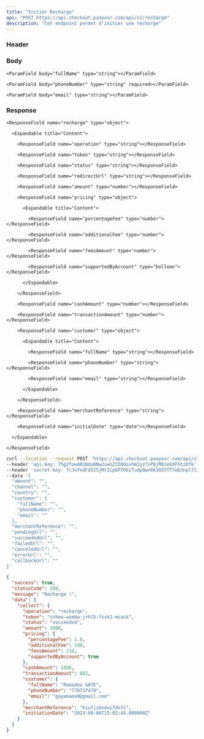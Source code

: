 ```yaml
---
title: "Initier Recharge"
api: "POST https://api.checkout.paayoor.com/api/v1/recharge"
description: "Cet endpoint permet d'initier une recharge"
---
```


### Header

<ParamField header="api-key" type="string" required></ParamField>

<ParamField header="secret-key" type="string" required></ParamField>

### Body

<ParamField body="amount" type="number" required></ParamField>

<ParamField body="channel" type="string" required></ParamField>

<ParamField body="country" type="string" required></ParamField>

<ParamField body="customer" type="object" required>

  <Expandable title="Content">

    <ParamField body="fullName" type="string"></ParamField>

    <ParamField body="phoneNumber" type="string" required></ParamField>

    <ParamField body="email" type="string"></ParamField>

  </Expandable>

</ParamField>

<ParamField body="merchantReference" type="string" required></ParamField>

<ParamField body="pendingUrl" type="string"></ParamField>

<ParamField body="succeededUrl" type="string"></ParamField>

<ParamField body="failedUrl" type="string"></ParamField>

<ParamField body="canceledUrl" type="string"></ParamField>

<ParamField body="errorUrl" type="string"></ParamField>

<ParamField body="callbackUrl" type="string" required></ParamField>

### Response

<ResponseField name="success" type="boolean"></ResponseField>

<ResponseField name="statusCode" type="number"></ResponseField>

<ResponseField name="message" type="string"></ResponseField>

<ResponseField name="data" type="object">

  <Expandable title="Content">

    <ResponseField name="recharge" type="object">

      <Expandable title="Content">

        <ResponseField name="operation" type="string"></ResponseField>

        <ResponseField name="token" type="string"></ResponseField>

        <ResponseField name="status" type="string"></ResponseField>

        <ResponseField name="redirectUrl" type="string"></ResponseField>

        <ResponseField name="amount" type="number"></ResponseField>

        <ResponseField name="pricing" type="object">

          <Expandable title="Content">

            <ResponseField name="percentageFee" type="number"></ResponseField>

            <ResponseField name="additionalFee" type="number"></ResponseField>

            <ResponseField name="feesAmount" type="number"></ResponseField>

            <ResponseField name="supportedByAccount" type="bollean"></ResponseField>

          </Expandable>

        </ResponseField>

        <ResponseField name="cashAmount" type="number"></ResponseField>

        <ResponseField name="transactionAmount" type="number"></ResponseField>

        <ResponseField name="customer" type="object">

          <Expandable title="Content">

            <ResponseField name="fullName" type="string"></ResponseField>

            <ResponseField name="phoneNumber" type="string"></ResponseField>

            <ResponseField name="email" type="string"></ResponseField>

          </Expandable>

        </ResponseField>

        <ResponseField name="merchantReference" type="string"></ResponseField>

        <ResponseField name="initialDate" type="date"></ResponseField>

      </Expandable>

    </ResponseField>

  </Expandable>

</ResponseField>

<RequestExample>

```bash cURL
curl --location --request POST 'https://api.checkout.paayoor.com/api/v1/recharge' \
--header 'api-key: 75gJfowm010du0Nw2vwGZ150OoxhWJyz7vP0jM8Je6XFhtz0fk' \
--header 'secret-key: 7cJofndFd5I5jMtICp6FFOGiTudpQwn661OZVTT7w63npl7lJ1' \
--data '{
  "amount": "",
  "channel": "",
  "country": "",
  "customer": {
    "fullName": "",
    "phoneNumber": "",
    "email": ""
  },
  "merchantReference": "",
  "pendingUrl": "",
  "succeededUrl": "",
  "failedUrl": "",
  "canceledUrl": "",
  "errorUrl": "",
  "callbackUrl": ""
}'
```

</RequestExample>

<ResponseExample>

```json Response
{
  "success": true,
  "statusCode": 200,
  "message": "Recharge !",
  "data": {
    "collect": {
      "operation": "recharge",
      "token": "cchow-wxmbw-jrhl5-fxxk2-mcack",
      "status": "succeeded",
      "amount": 1000,
      "pricing": {
        "percentageFee": 1.8,
        "additionalFee": 100,
        "feesAmount": 118,
        "supportedByAccount": true
      },
      "cashAmount": 1000,
      "transactionAmount": 882,
      "customer": {
        "fullName": "Mamadou GAYE",
        "phoneNumber": "778737478",
        "email": "gayemama9@gmail.com"
      },
      "merchantReference": "kiufjsknduifdnfz",
      "initiationDate": "2023-09-06T15:02:44.000000Z"
    }
  }
}
```

</ResponseExample>

